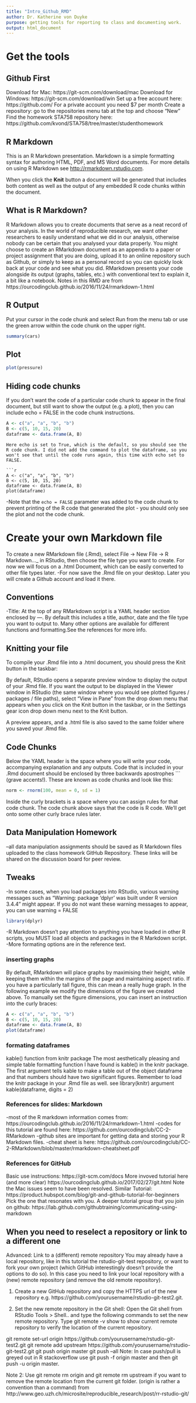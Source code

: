 ```yaml
---
title: "Intro_Github_RMD"
author: Dr. Katherine von Duyke
purpose: getting tools for reporting to class and documenting work.
output: html_document
---
```

# Get the tools
## Github First
Download for Mac: https://git-scm.com/download/mac 
Download for Windows:  https://git-scm.com/download/win 
Set up a free account here: https://github.com/
For a private account you need $7 per month
Create a repository: go to the repositories menu tab at the top and choose "New"
Find the homework STA758 repository here: https://github.com/kvond/STA758/tree/master/studenthomework 

## R Markdown
This is an R Markdown presentation. Markdown is a simple formatting syntax for authoring HTML, PDF, and MS Word documents. For more details on using R Markdown see <http://rmarkdown.rstudio.com>.

When you click the **Knit** button a document will be generated that includes both content as well as the output of any embedded R code chunks within the document.

## What is R Markdown?
R Markdown allows you to create documents that serve as a neat record of your analysis. In the world of reproducible research, we want other researchers to easily understand what we did in our analysis, otherwise nobody can be certain that you analysed your data properly. You might choose to create an RMarkdown document as an appendix to a paper or project assignment that you are doing, upload it to an online repository such as Github, or simply to keep as a personal record so you can quickly look back at your code and see what you did. RMarkdown presents your code alongside its output (graphs, tables, etc.) with conventional text to explain it, a bit like a notebook. Notes in this RMD are from https://ourcodingclub.github.io/2016/11/24/rmarkdown-1.html 

## R Output
Put your cursor in the code chunk and select Run from the menu tab or use the green arrow within the code chunk on the upper right.

```r
summary(cars)
```

## Plot

```r
plot(pressure)
```
## Hiding code chunks
If you don't want the code of a particular code chunk to appear in the final document, but still want to show the output (e.g. a plot), then you can include echo = FALSE in the code chunk instructions.

```r
A <- c("a", "a", "b", "b")
B <- c(5, 10, 15, 20)
dataframe <- data.frame(A, B)
```
```
Here echo is set to True, which is the default, so you should see the R code chunk. I did not add the command to plot the dataframe, so you won't see that until the code runs again, this time with echo set to FALSE.

```r
A <- c("a", "a", "b", "b")
B <- c(5, 10, 15, 20)
dataframe <- data.frame(A, B)
plot(dataframe)
```
-Note that the `echo = FALSE` parameter was added to the code chunk to prevent printing of the R code that generated the plot - you should only see the plot and not the code chunk.

# Create your own Markdown file
To create a new RMarkdown file (.Rmd), select File -> New File -> R Markdown..._ in RStudio, then choose the file type you want to create. For now we will focus on a .html Document, which can be easily converted to other file types later.
-For now save the .Rmd file on your desktop. Later you will create a Github account and load it there.

## Conventions
-Title: At the top of any RMarkdown script is a YAML header section enclosed by ---. By default this includes a title, author, date and the file type you want to output to. Many other options are available for different functions and formatting.See the references for more info.

## Knitting your file
 To compile your .Rmd file into a .html document, you should press the Knit button in the taskbar:

By default, RStudio opens a separate preview window to display the output of your .Rmd file. If you want the output to be displayed in the Viewer window in RStudio (the same window where you would see plotted figures / packages / file paths), select "View in Pane" from the drop down menu that appears when you click on the Knit button in the taskbar, or in the Settings gear icon drop down menu next to the Knit button.

A preview appears, and a .html file is also saved to the same folder where you saved your .Rmd file.

## Code Chunks
Below the YAML header is the space where you will write your code, accompanying explanation and any outputs. Code that is included in your .Rmd document should be enclosed by three backwards apostrophes ``` (grave accents!). These are known as code chunks and look like this:

```r
norm <- rnorm(100, mean = 0, sd = 1)
```
Inside the curly brackets is a space where you can assign rules for that code chunk. The code chunk above says that the code is R code. We'll get onto some other curly brace rules later.

## Data Manipulation Homework
--all data manipulation assignments should be saved as R Markdown files uploaded to the class homework GitHub Repository. These links will be shared on the discussion board for peer review.

## Tweaks
-In some cases, when you load packages into RStudio, various warning messages such as "Warning: package 'dplyr' was built under R version 3.4.4" might appear. If you do not want these warning messages to appear, you can use warning = FALSE

```r
library(dplyr)
```
-R Markdown doesn't pay attention to anything you have loaded in other R scripts, you MUST load all objects and packages in the R Markdown script.
-More formating options are in the reference text.

### inserting graphs

By default, RMarkdown will place graphs by maximising their height, while keeping them within the margins of the page and maintaining aspect ratio. If you have a particularly tall figure, this can mean a really huge graph. In the following example we modify the dimensions of the figure we created above. To manually set the figure dimensions, you can insert an instruction into the curly braces:

```r
A <- c("a", "a", "b", "b")
B <- c(5, 10, 15, 20)
dataframe <- data.frame(A, B)
plot(dataframe)
```

### formating dataframes
kable() function from knitr package
The most aesthetically pleasing and simple table formatting function I have found is kable() in the knitr package. The first argument tells kable to make a table out of the object dataframe and that numbers should have two significant figures. Remember to load the knitr package in your .Rmd file as well.
see library(knitr)
argument kable(dataframe, digits = 2)

### References for slides: Markdown
-most of the R markdown information comes from: https://ourcodingclub.github.io/2016/11/24/rmarkdown-1.html 
-codes for this tutorial are found here:
https://github.com/ourcodingclub/CC-2-RMarkdown 
-github sites are important for getting data and storing your R Markdown files.
-cheat sheet is here:
https://github.com/ourcodingclub/CC-2-RMarkdown/blob/master/rmarkdown-cheatsheet.pdf

### References for GitHub
Basic use instructions: https://git-scm.com/docs
More invoved tutorial here (and more clear) https://ourcodingclub.github.io/2017/02/27/git.html Note the Mac issues seem to have been resolved.
Similar Tutorial: https://product.hubspot.com/blog/git-and-github-tutorial-for-beginners Pick the one that resonates with you.
A deeper tutorial group that you join on github: https://lab.github.com/githubtraining/communicating-using-markdown

## When you need to reselect a repository or link to a different one
Advanced: Link to a (different) remote repository
You may already have a local repository, like in this tutorial the rstudio-git-test repository, or want to fork your own project (which GitHub interestingly doesn’t provide the options to do so). In this case you need to link your local repository with a (new) remote repository (and remove the old remote repository).

1. Create a new GitHub repository and copy the HTTPS url of the new repository e.g. https://github.com/yourusername/rstudio-git-test2.git.

2. Set the new remote repository in the Git shell: Open the Git shell from RStudio Tools > Shell.. and type the following commands to set the new remote repository.
Type git remote -v show to show current remote repository to verify the location of the current repository.

git remote set-url origin https://github.com/yourusername/rstudio-git-test2.git
git remote add upstream https://github.com/yourusername/rstudio-git-test2.git
git push origin master
git push --all
Note: In case push/pull is greyed out in R stackoverflow use git push -f origin master and then git push -u origin master.

Note 2: Use git remote rm origin and git remote rm upstream if you want to remove the remote location from the current git folder. (origin is rather a convention than a command)
from http://www.geo.uzh.ch/microsite/reproducible_research/post/rr-rstudio-git/
